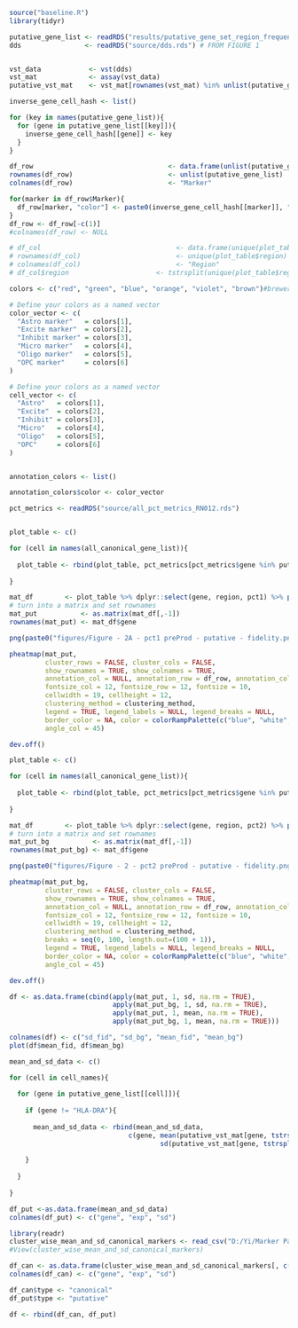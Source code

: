 
```{r}

source("baseline.R")
library(tidyr)

putative_gene_list <- readRDS("results/putative_gene_set_region_frequentV4.rds")
dds                <- readRDS("source/dds.rds") # FROM FIGURE 1


vst_data            <- vst(dds)
vst_mat             <- assay(vst_data)
putative_vst_mat    <- vst_mat[rownames(vst_mat) %in% unlist(putative_gene_list), ]

```

```{r}

inverse_gene_cell_hash <- list()

for (key in names(putative_gene_list)){
  for (gene in putative_gene_list[[key]]){
    inverse_gene_cell_hash[[gene]] <- key
  }
}

df_row                                  <- data.frame(unlist(putative_gene_list))
rownames(df_row)                        <- unlist(putative_gene_list)
colnames(df_row)                        <- "Marker"

for(marker in df_row$Marker){
  df_row[marker, "color"] <- paste0(inverse_gene_cell_hash[[marker]], " marker")
}
df_row <- df_row[-c(1)]
#colnames(df_row) <- NULL

# df_col                                  <- data.frame(unique(plot_table$region))
# rownames(df_col)                        <- unique(plot_table$region)
# colnames(df_col)                        <- "Region"
# df_col$region                      <- tstrsplit(unique(plot_table$region), "_", fixed = TRUE)[[1]]

colors <- c("red", "green", "blue", "orange", "violet", "brown")#brewer.pal(6, "Set1")

# Define your colors as a named vector
color_vector <- c(
  "Astro marker"   = colors[1],
  "Excite marker"  = colors[2],
  "Inhibit marker" = colors[3],
  "Micro marker"   = colors[4],
  "Oligo marker"   = colors[5],
  "OPC marker"     = colors[6]
)

# Define your colors as a named vector
cell_vector <- c(
  "Astro"   = colors[1],
  "Excite"  = colors[2],
  "Inhibit" = colors[3],
  "Micro"   = colors[4],
  "Oligo"   = colors[5],
  "OPC"     = colors[6]
)


annotation_colors <- list()

annotation_colors$color <- color_vector

```


```{r}

pct_metrics <- readRDS("source/all_pct_metrics_RN012.rds")


plot_table <- c()

for (cell in names(all_canonical_gene_list)){
  
  plot_table <- rbind(plot_table, pct_metrics[pct_metrics$gene %in% putative_gene_list[[cell]] & pct_metrics$cluster == cell, ])
    
}

mat_df        <- plot_table %>% dplyr::select(gene, region, pct1) %>% pivot_wider(names_from   = region, values_from  = pct1)
# turn into a matrix and set rownames
mat_put           <- as.matrix(mat_df[,-1])
rownames(mat_put) <- mat_df$gene

```

```{r}

png(paste0("figures/Figure - 2A - pct1 preProd - putative - fidelity.png"), width = 650, height = 700)

pheatmap(mat_put,
         cluster_rows = FALSE, cluster_cols = FALSE,
         show_rownames = TRUE, show_colnames = TRUE,
         annotation_col = NULL, annotation_row = df_row, annotation_colors = annotation_colors,
         fontsize_col = 12, fontsize_row = 12, fontsize = 10,
         cellwidth = 19, cellheight = 12,
         clustering_method = clustering_method,
         legend = TRUE, legend_labels = NULL, legend_breaks = NULL,
         border_color = NA, color = colorRampPalette(c("blue", "white", "red"))(50), # Custom color palette
         angle_col = 45)

dev.off()

```

```{r}

plot_table <- c()

for (cell in names(all_canonical_gene_list)){
  
  plot_table <- rbind(plot_table, pct_metrics[pct_metrics$gene %in% putative_gene_list[[cell]] & pct_metrics$cluster == cell, ])
    
}

mat_df        <- plot_table %>% dplyr::select(gene, region, pct2) %>% pivot_wider(names_from   = region, values_from  = pct2)
# turn into a matrix and set rownames
mat_put_bg           <- as.matrix(mat_df[,-1])
rownames(mat_put_bg) <- mat_df$gene

png(paste0("figures/Figure - 2 - pct2 preProd - putative - fidelity.png"), width = 650, height = 700)

pheatmap(mat_put_bg,
         cluster_rows = FALSE, cluster_cols = FALSE,
         show_rownames = TRUE, show_colnames = TRUE, 
         annotation_col = NULL, annotation_row = df_row, annotation_colors = annotation_colors,
         fontsize_col = 12, fontsize_row = 12, fontsize = 10,
         cellwidth = 19, cellheight = 12,
         clustering_method = clustering_method,
         breaks = seq(0, 100, length.out=(100 + 1)),
         legend = TRUE, legend_labels = NULL, legend_breaks = NULL,
         border_color = NA, color = colorRampPalette(c("blue", "white", "red"))(101), # Custom color palette
         angle_col = 45)

dev.off()

```

```{r}

df <- as.data.frame(cbind(apply(mat_put, 1, sd, na.rm = TRUE), 
                          apply(mat_put_bg, 1, sd, na.rm = TRUE), 
                          apply(mat_put, 1, mean, na.rm = TRUE), 
                          apply(mat_put_bg, 1, mean, na.rm = TRUE)))

colnames(df) <- c("sd_fid", "sd_bg", "mean_fid", "mean_bg")
plot(df$mean_fid, df$mean_bg)


```

```{r}

mean_and_sd_data <- c()

for (cell in cell_names){
  
  for (gene in putative_gene_list[[cell]]){
   
    if (gene != "HLA-DRA"){
     
      mean_and_sd_data <- rbind(mean_and_sd_data, 
                              c(gene, mean(putative_vst_mat[gene, tstrsplit(colnames(putative_vst_mat), "_")[[1]] == cell]), 
                                      sd(putative_vst_mat[gene, tstrsplit(colnames(putative_vst_mat), "_")[[1]] == cell])))
       
    }
    
  }
  
}

df_put <-as.data.frame(mean_and_sd_data)
colnames(df_put) <- c("gene", "exp", "sd")

```

```{r}

library(readr)
cluster_wise_mean_and_sd_canonical_markers <- read_csv("D:/Yi/Marker Paper Analyses/Cell Marker paper - RN012 - No NEUROD6/Figure 1/results/cluster_wise_mean_and_sd_canonical_markers.csv")
#View(cluster_wise_mean_and_sd_canonical_markers)

df_can <- as.data.frame(cluster_wise_mean_and_sd_canonical_markers[, c(2, 3, 4)])
colnames(df_can) <- c("gene", "exp", "sd")

df_can$type <- "canonical"
df_put$type <- "putative"

df <- rbind(df_can, df_put)

```

